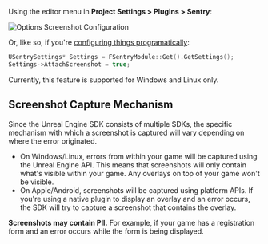 Using the editor menu in **Project Settings > Plugins > Sentry**:

![Options Screenshot Configuration](./img/attach-screenshot-unreal-editor.png)

Or, like so, if you're [configuring things programatically](/platforms/unreal/configuration/options/):

```cpp
USentrySettings* Settings = FSentryModule::Get().GetSettings();
Settings->AttachScreenshot = true;
```

<Alert>

Currently, this feature is supported for Windows and Linux only.

</Alert>

## Screenshot Capture Mechanism

Since the Unreal Engine SDK consists of multiple SDKs, the specific mechanism with which a screenshot is captured will vary depending on where the error originated.

- On Windows/Linux, errors from within your game will be captured using the Unreal Engine API. This means that screenshots will only contain what's visible within your game. Any overlays on top of your game won't be visible.
- On Apple/Android, screenshots will be captured using platform APIs. If you're using a native plugin to display an overlay and an error occurs, the SDK will try to capture a screenshot that contains the overlay.

<Alert>

**Screenshots may contain PII.** For example, if your game has a registration form and an error occurs while the form is being displayed.

</Alert>
